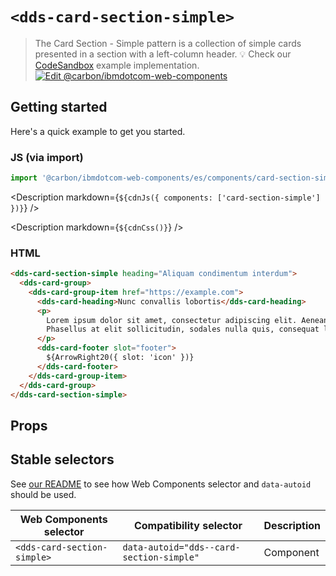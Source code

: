 




# `<dds-card-section-simple>`

> The Card Section - Simple pattern is a collection of simple cards presented in a section with a left-column header.
> 💡 Check our
> [CodeSandbox](https://githubbox.com/carbon-design-system/carbon-for-ibm-dotcom/tree/master/packages/web-components/examples/codesandbox/components/card-section-simple)
> example implementation.
[![Edit @carbon/ibmdotcom-web-components](https://codesandbox.io/static/img/play-codesandbox.svg)](https://githubbox.com/carbon-design-system/carbon-for-ibm-dotcom/tree/master/packages/web-components/examples/codesandbox/components/card-section-simple)

## Getting started

Here's a quick example to get you started.

### JS (via import)

```javascript
import '@carbon/ibmdotcom-web-components/es/components/card-section-simple/index.js';
```

<Description markdown={`${cdnJs({ components: ['card-section-simple'] })}`} />

<Description markdown={`${cdnCss()}`} />

### HTML

```html
<dds-card-section-simple heading="Aliquam condimentum interdum">
  <dds-card-group>
    <dds-card-group-item href="https://example.com">
      <dds-card-heading>Nunc convallis lobortis</dds-card-heading>
      <p>
        Lorem ipsum dolor sit amet, consectetur adipiscing elit. Aenean et ultricies est. Mauris iaculis eget dolor nec hendrerit.
        Phasellus at elit sollicitudin, sodales nulla quis, consequat libero.
      </p>
      <dds-card-footer slot="footer">
        ${ArrowRight20({ slot: 'icon' })}
      </dds-card-footer>
    </dds-card-group-item>
  </dds-card-group>
</dds-card-section-simple>
```

## Props

<Props of="dds-card-section-simple" />
<Description markdown={markdownContents} />

## Stable selectors

See [our README](https://github.com/carbon-design-system/carbon-for-ibm-dotcom/tree/master/packages/web-components#stable-selectors-for-analytics-and-integratione2e-testing-in-web-components) to see how Web Components selector and `data-autoid` should be used.

| Web Components selector       | Compatibility selector                    | Description |
| ----------------------------- | ----------------------------------------- | ----------- |
| `<dds-card-section-simple>`   | `data-autoid="dds--card-section-simple"`  | Component   |

<Description markdown={contributing} />
